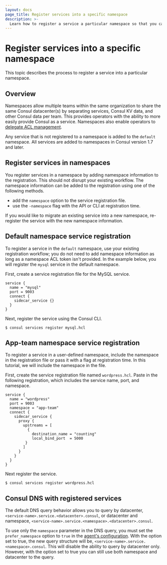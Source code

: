 ```yaml
---
layout: docs
page_title: Register services into a specific namespace
description: >-
  Learn how to register a service a particular namespace so that you can use Consul DNS to address it securely.
---
```


# Register services into a specific namespace

This topic describes the process to register a service into a particular namespace.

## Overview

Namespaces allow multiple teams within the same organization to share the same
Consul datacenter(s) by separating services, Consul KV data, and other Consul
data per team. This provides operators with the ability to more easily provide
Consul as a service. Namespaces also enable operators to [delegate ACL
management](/consul/tutorials/namespaces/namespaces-secure-shared-access).

Any service that is not registered to a namespace is added to the `default`
namespace. All services are added to namespaces in Consul version 1.7 and
later.

## Register services in namespaces

You register services in a namespace by adding namespace information to the registration. This should not disrupt your existing workflow. The namespace information can be added to the registration using one of the
following methods.

- add the `namespace` option to the service registration file.
- use the `-namespace` flag with the API or CLI at registration time.

If you would like to migrate an existing service into a new namespace,
re-register the service with the new namespace information.

## Default namespace service registration

To register a service in the `default` namespace, use your existing registration
workflow; you do not need to add namespace information as long as a namespace 
ACL token isn't provided. In the example below, you will register the `mysql` 
service in the default namespace.

First, create a service registration file for the MySQL service.

<CodeBlockConfig filename="mysql.hcl">

```hcl
service {
  name = "mysql"
  port = 9003
  connect {
    sidecar_service {}
  }
}
```

</CodeBlockConfig>

Next, register the service using the Consul CLI.

```shell-session
$ consul services register mysql.hcl
```

## App-team namespace service registration

To register a service in a user-defined namespace, include the namespace in the
registration file or pass it with a flag at registration time. In this tutorial,
we will include the namespace in the file.

First, create the service registration file named `wordpress.hcl`. Paste in the
following registration, which includes the service name, port, and namespace.

<CodeBlockConfig filename="wordpress.hcl">

```hcl
service {
  name = "wordpress"
  port = 9003
  namespace = "app-team"
  connect {
    sidecar_service {
      proxy {
        upstreams = [
          {
            destination_name = "counting"
            local_bind_port  = 5000
         }
        ]
      }
    }
  }
}
```

</CodeBlockConfig>

Next register the service.

```shell-session
$ consul services register wordpress.hcl
```

## Consul DNS with registered services

The default DNS query behavior allows you to query by datacenter,
`<service-name>.service.<datacenter>.consul`, or datacenter and namespace,
`<service-name>.service.<namespace>.<datacenter>.consul`. 

To use only the `namespace` parameter in the DNS query, you must
set the `prefer_namespace` option to `true` in the [agent's configuration](/consul/docs/agent/config/config-files#dns_prefer_namespace).
With the option set to true, the new query structure will be, `<service-name>.service.<namespace>.consul`. This will disable
the ability to query by datacenter only. However, with the option set to true
you can still use both namespace and
datacenter to the query.